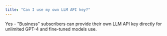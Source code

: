 ```yaml
---
title: "Can I use my own LLM API key?"
---
```


Yes - "Business" subscribers can provide their own LLM API key directly for unlimited GPT-4 and fine-tuned models use.
